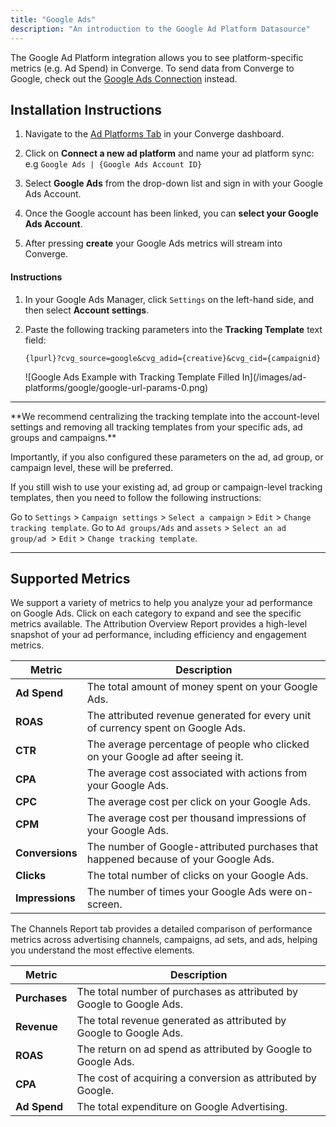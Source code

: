 ```yaml
---
title: "Google Ads"
description: "An introduction to the Google Ad Platform Datasource"
---
```


<Note> The Google Ad Platform integration allows you to see platform-specific metrics (e.g. Ad Spend) in Converge. 
To send data from Converge to Google, check out the [Google Ads Connection](/connections/integrations/google-ads) instead.</Note>

## Installation Instructions

<AccordionGroup >
<Accordion icon="list" title="Installation Instructions">

1. Navigate to the [Ad Platforms Tab](https://app.runconverge.com/-/ad-platforms) in your Converge dashboard.

2. Click on **Connect a new ad platform** and name your ad platform sync: e.g `Google Ads | {Google Ads Account ID}`

3. Select **Google Ads** from the drop-down list and sign in with your Google Ads Account.

4. Once the Google account has been linked, you can **select your Google Ads Account**. 

5. After pressing **create** your Google Ads metrics will stream into Converge.

</Accordion>
<Accordion icon="crosshairs" title="Set up your UTM Tracking Parameters">

#### Instructions 

1. In your Google Ads Manager, click `Settings` on the left-hand side, and then select **Account settings**.

2. Paste the following tracking parameters into the **Tracking Template** text field:
   ```
   {lpurl}?cvg_source=google&cvg_adid={creative}&cvg_cid={campaignid}
   ```
   <Frame>
   ![Google Ads Example with Tracking Template Filled In](/images/ad-platforms/google/google-url-params-0.png)
   </Frame>


---

<Note> 
 **We recommend centralizing the tracking template into the account-level settings and removing all tracking templates from your specific ads, ad groups and campaigns.** 
  
  Importantly, if you also configured these parameters on the ad, ad group, or campaign level, these will be preferred. 
 
 If you still wish to use your existing ad, ad group or campaign-level tracking templates, then you need to follow the following instructions: 
  
  <Accordion title="Set up campaign-level UTM Tracking Parameters"> Go to `Settings` > `Campaign settings` > `Select a campaign` > `Edit` > `Change tracking template`. </Accordion>
   <Accordion title="Set up ad or ad group level UTM Tracking Parameters">  Go to `Ad groups/Ads` and `assets` > `Select an ad group/ad `> `Edit` > `Change tracking template`. </Accordion>
 

</Note>

</Accordion>

</AccordionGroup> 

---

## Supported Metrics

We support a variety of metrics to help you analyze your ad performance on Google Ads. Click on each category to expand and see the specific metrics available.
<AccordionGroup>
<Accordion icon="chart-column" title="Overview Report">
The Attribution Overview Report provides a high-level snapshot of your ad performance, including efficiency and engagement metrics.

| Metric          | Description                                                                         |
| --------------- | ----------------------------------------------------------------------------------- |
| **Ad Spend**    | The total amount of money spent on your Google Ads.                                 |
| **ROAS**        | The attributed revenue generated for every unit of currency spent on Google Ads.    |
| **CTR**         | The average percentage of people who clicked on your Google ad after seeing it.     |
| **CPA**         | The average cost associated with actions from your Google Ads.                      |
| **CPC**         | The average cost per click on your Google Ads.                                      |
| **CPM**         | The average cost per thousand impressions of your Google Ads.                       |
| **Conversions** | The number of Google-attributed purchases that happened because of your Google Ads. |
| **Clicks**      | The total number of clicks on your Google Ads.                                      |
| **Impressions** | The number of times your Google Ads were on-screen.                                 |

</Accordion>

<Accordion icon="network-wired" title="Channels Report">
The Channels Report tab provides a detailed comparison of performance metrics across advertising channels, campaigns, ad sets, and ads, helping you understand the most effective elements.

| Metric        | Description                                                          |
| ------------- | -------------------------------------------------------------------- |
| **Purchases** | The total number of purchases as attributed by Google to Google Ads. |
| **Revenue**   | The total revenue generated as attributed by Google to Google Ads.   |
| **ROAS**      | The return on ad spend as attributed by Google to Google Ads.        |
| **CPA**       | The cost of acquiring a conversion as attributed by Google.          |
| **Ad Spend**  | The total expenditure on Google Advertising.                         |

</Accordion>
</AccordionGroup>
